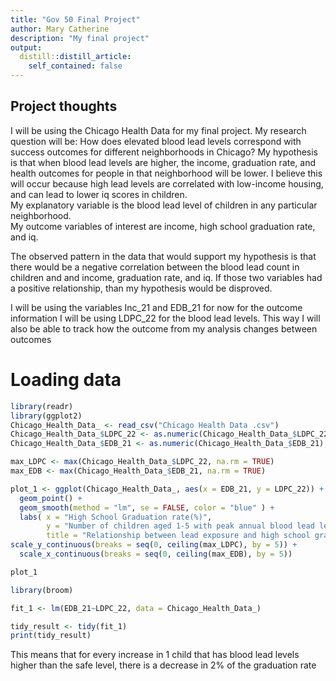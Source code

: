 ```yaml
---
title: "Gov 50 Final Project"
author: Mary Catherine
description: "My final project"
output:
  distill::distill_article:
    self_contained: false
---
```




## Project thoughts

I will be using the Chicago Health Data for my final project. My research question will be: How does elevated blood lead levels correspond with success outcomes for different neighborhoods in Chicago?
My hypothesis is that when blood lead levels are higher, the income, graduation rate, and health outcomes for people in that neighborhood will be lower. I believe this will occur because high lead levels are correlated with low-income housing, and can lead to lower iq scores in children.  
My explanatory variable is the blood lead level of children in any particular neighborhood.  
My outcome variables of interest are income, high school graduation rate, and iq. 


The observed pattern in the data that would support my hypothesis is that there would be a negative correlation between the blood lead count in children and and income, graduation rate, and iq. If those two variables had a positive relationship, than my hypothesis would be disproved. 


I will be using the variables Inc_21 and EDB_21 for now for the outcome information I will be using LDPC_22 for the blood lead levels. This way I will also be able to track how the outcome from my analysis changes between outcomes 


# Loading data 

```r


library(readr)
library(ggplot2)
Chicago_Health_Data_ <- read_csv("Chicago Health Data .csv")
Chicago_Health_Data_$LDPC_22 <- as.numeric(Chicago_Health_Data_$LDPC_22)
Chicago_Health_Data_$EDB_21 <- as.numeric(Chicago_Health_Data_$EDB_21)

max_LDPC <- max(Chicago_Health_Data_$LDPC_22, na.rm = TRUE)
max_EDB <- max(Chicago_Health_Data_$EDB_21, na.rm = TRUE)
```



```r

plot_1 <- ggplot(Chicago_Health_Data_, aes(x = EDB_21, y = LDPC_22)) + 
  geom_point() + 
  geom_smooth(method = "lm", se = FALSE, color = "blue" ) +
  labs( x = "High School Graduation rate(%)",
        y = "Number of children aged 1-5 with peak annual blood lead level(µg/dL) ", 
        title = "Relationship between lead exposure and high school graduation rates") +
scale_y_continuous(breaks = seq(0, ceiling(max_LDPC), by = 5)) +
  scale_x_continuous(breaks = seq(0, ceiling(max_EDB), by = 5))

plot_1

```
```r
library(broom)

fit_1 <- lm(EDB_21~LDPC_22, data = Chicago_Health_Data_)

tidy_result <- tidy(fit_1)
print(tidy_result)
```
This means that for every increase in 1 child that has blood lead levels higher than the safe level, there is a decrease in 2% of the graduation rate